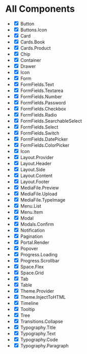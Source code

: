 
<Meta title="All Components" />

# All Components

- <input type="checkbox" readOnly checked /> Button
- <input type="checkbox" readOnly checked /> Buttons.Icon
- <input type="checkbox" readOnly checked /> Card
- <input type="checkbox" readOnly checked /> Cards.Book
- <input type="checkbox" readOnly checked /> Cards.Product
- <input type="checkbox" readOnly checked /> Chip
- <input type="checkbox" readOnly checked /> Container
- <input type="checkbox" readOnly checked /> Drawer
- <input type="checkbox" readOnly checked /> Icon
- <input type="checkbox" readOnly checked /> Form
- <input type="checkbox" readOnly checked /> FormFields.Text
- <input type="checkbox" readOnly checked /> FormFields.Textarea
- <input type="checkbox" readOnly checked /> FormFields.Number
- <input type="checkbox" readOnly checked /> FormFields.Password
- <input type="checkbox" readOnly checked /> FormFields.Checkbox
- <input type="checkbox" readOnly checked /> FormFields.Radio
- <input type="checkbox" readOnly checked={false} /> FormFields.SearchableSelect
- <input type="checkbox" readOnly checked /> FormFields.Select
- <input type="checkbox" readOnly checked /> FormFields.Switch
- <input type="checkbox" readOnly checked={false} /> FormFields.DatePicker
- <input type="checkbox" readOnly checked={false} /> FormFields.ColorPicker
- <input type="checkbox" readOnly checked /> Icon
- <input type="checkbox" readOnly checked /> Layout.Provider
- <input type="checkbox" readOnly checked /> Layout.Header
- <input type="checkbox" readOnly checked /> Layout.Side
- <input type="checkbox" readOnly checked /> Layout.Content
- <input type="checkbox" readOnly checked /> Layout.Footer
- <input type="checkbox" readOnly checked={false} /> MediaFile.Preview
- <input type="checkbox" readOnly checked /> MediaFile.Upload
- <input type="checkbox" readOnly checked /> MediaFile.TypeImage
- <input type="checkbox" readOnly checked /> Menu.List
- <input type="checkbox" readOnly checked /> Menu.Item
- <input type="checkbox" readOnly checked /> Modal
- <input type="checkbox" readOnly checked /> Modals.Confirm
- <input type="checkbox" readOnly checked /> Notification
- <input type="checkbox" readOnly checked={false} /> Pagination
- <input type="checkbox" readOnly checked /> Portal.Render
- <input type="checkbox" readOnly checked /> Popover
- <input type="checkbox" readOnly checked /> Progress.Loading
- <input type="checkbox" readOnly checked /> Progress.Scrollbar
- <input type="checkbox" readOnly checked /> Space.Flex
- <input type="checkbox" readOnly checked /> Space.Grid
- <input type="checkbox" readOnly checked /> Tab
- <input type="checkbox" readOnly checked={false} /> Table
- <input type="checkbox" readOnly checked /> Theme.Provider
- <input type="checkbox" readOnly checked /> Theme.InjectToHTML
- <input type="checkbox" readOnly checked={false} /> Timeline
- <input type="checkbox" readOnly checked={false} /> Tooltip
- <input type="checkbox" readOnly checked={false} /> Tree
- <input type="checkbox" readOnly checked /> Transitions.Collapse
- <input type="checkbox" readOnly checked /> Typography.Title
- <input type="checkbox" readOnly checked /> Typography.Text
- <input type="checkbox" readOnly checked /> Typography.Code
- <input type="checkbox" readOnly checked /> Typography.Paragraph
